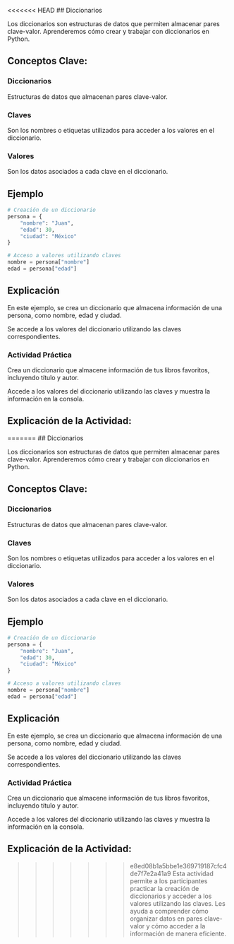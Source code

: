 <<<<<<< HEAD
## Diccionarios

Los diccionarios son estructuras de datos que permiten almacenar pares clave-valor. Aprenderemos cómo crear y trabajar con diccionarios en Python.

## Conceptos Clave:

### Diccionarios

Estructuras de datos que almacenan pares clave-valor.

### Claves

Son los nombres o etiquetas utilizados para acceder a los valores en el diccionario.

### Valores

Son los datos asociados a cada clave en el diccionario.

## Ejemplo

``` python
# Creación de un diccionario
persona = {
    "nombre": "Juan",
    "edad": 30,
    "ciudad": "México"
}

# Acceso a valores utilizando claves
nombre = persona["nombre"]
edad = persona["edad"]
```

## Explicación

En este ejemplo, se crea un diccionario que almacena información de una persona, como nombre, edad y ciudad.

Se accede a los valores del diccionario utilizando las claves correspondientes.

::: {.callout-important}
### Actividad Práctica

Crea un diccionario que almacene información de tus libros favoritos, incluyendo título y autor.

Accede a los valores del diccionario utilizando las claves y muestra la información en la consola.
:::

## Explicación de la Actividad:

=======
## Diccionarios

Los diccionarios son estructuras de datos que permiten almacenar pares clave-valor. Aprenderemos cómo crear y trabajar con diccionarios en Python.

## Conceptos Clave:

### Diccionarios

Estructuras de datos que almacenan pares clave-valor.

### Claves

Son los nombres o etiquetas utilizados para acceder a los valores en el diccionario.

### Valores

Son los datos asociados a cada clave en el diccionario.

## Ejemplo

``` python
# Creación de un diccionario
persona = {
    "nombre": "Juan",
    "edad": 30,
    "ciudad": "México"
}

# Acceso a valores utilizando claves
nombre = persona["nombre"]
edad = persona["edad"]
```

## Explicación

En este ejemplo, se crea un diccionario que almacena información de una persona, como nombre, edad y ciudad.

Se accede a los valores del diccionario utilizando las claves correspondientes.

::: {.callout-important}
### Actividad Práctica

Crea un diccionario que almacene información de tus libros favoritos, incluyendo título y autor.

Accede a los valores del diccionario utilizando las claves y muestra la información en la consola.
:::

## Explicación de la Actividad:

>>>>>>> e8ed08b1a5bbe1e369719187cfc4de7f7e2a41a9
Esta actividad permite a los participantes practicar la creación de diccionarios y acceder a los valores utilizando las claves. Les ayuda a comprender cómo organizar datos en pares clave-valor y cómo acceder a la información de manera eficiente.